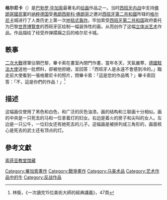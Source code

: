 {{refimprove|time=2019-07-15T03:41:18+00:00}}
{{Infobox Painting
| image_file=PicassoGuernica.jpg
| image_size=350px
| title=Guernica
| artist=[[巴勃羅·畢加索|巴勃羅·畢加索]]
 |year = 1937
| type=[[油畫|布面油畫]]
| height_metric=349
| width_metric=776
| height_imperial=137.4
| width_imperial =305.5
| city={{ESP}}[[馬德里|馬德里]]
| museum=[[索菲婭王后國家藝術中心博物館|索菲婭王后國家藝術中心博物館]]
}}
'''格尔尼卡'''（{{lang|es|Guernica}}）是[[巴勃罗·毕加索|巴勃罗·毕加索]]最著名的[[绘画|绘画]]作品之一。当时[[西班牙内战|西班牙内战]]中支持[[西班牙國民軍|佛朗哥國民軍]]的[[纳粹德国|纳粹德国]]受[[弗朗西斯科·佛朗哥|弗朗西斯科·佛朗哥]]之邀对[[西班牙第二共和國|西班牙第二共和國]]所辖的[[格尔尼卡|格尔尼卡]]城进行了人类历史上第一次[[地毯式轰炸|地毯式轰炸]]。毕加索受[[西班牙第二共和国|西班牙第二共和国]]政府委托为巴黎[[世界博覽會|世界博覽會]]的西班牙区绘制一幅装饰性的画，从而创作了这幅[[立体派|立体派]][[艺术|艺术]]作品。作品描绘了经受炸弹蹂躏之后的格尔尼卡城。

==軼事==
[[二次大戰|二次大戰]]德軍佔領巴黎，畢卡索在畫室內閉門作畫，當年冬天，天氣嚴寒，[[德國駐法大使|德國駐法大使]]送他一批燃料，卻被他拒絕，並回答：「西班牙人是永遠不會感到冷的。」臨走前大使看到一張格爾尼卡的照片，問畢卡索：「這是您的作品嗎？」畢卡索回答：「不，這是你們的作品！」<ref>林衛，《一次讀完15位美術大師的經典講義》，47頁</ref>

==描述==
这幅画仅使用了黑色和白色，和广泛的灰色油漆。画的结构和三联画十分相似。画的中央是一只死去的马和一位拿着灯的妇女。右边是着火的房子和尖叫的女人。左边是一只公牛，一位妇女还有她死去的儿子。这幅画是被排列成三角形的，画面核心是死去的武士还有顶点的灯。

== 參考文獻 ==
{{Reflist}}

{{paint-stub}} 
{{Pablo Picasso}}

[[Category:畢加索畫作|Category:畢加索畫作]]
[[Category:戰爭畫作|Category:戰爭畫作]]
[[Category:马美术品|Category:马美术品]]
[[Category:艺术作品中的牛|Category:艺术作品中的牛]]
[[Category:反战作品|Category:反战作品]]


[https://www.museoreinasofia.es/coleccion/obra/guernica 索菲亚教堂馆藏] {{Wayback|url=https://www.museoreinasofia.es/coleccion/obra/guernica |date=20210401014117 }}